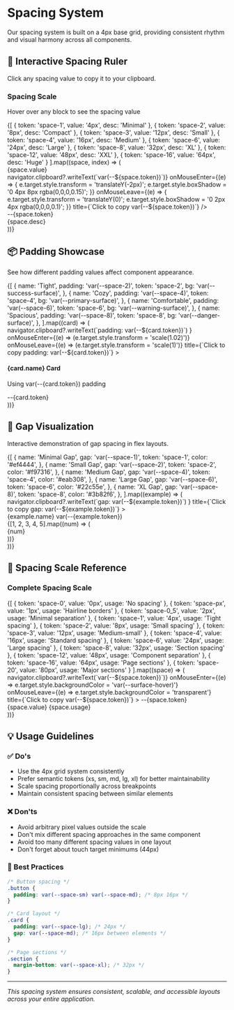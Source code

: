 
<Meta title="Design Tokens/Spacing" />

# Spacing System

Our spacing system is built on a 4px base grid, providing consistent rhythm and visual harmony across all components.

## 🎯 Interactive Spacing Ruler

Click any spacing value to copy it to your clipboard.

<div style={{
  background: 'linear-gradient(90deg, var(--surface) 0%, var(--surface-subtle) 100%)',
  borderRadius: '12px',
  padding: 'var(--space-6)',
  marginBottom: 'var(--space-8)',
  border: '1px solid var(--border)'
}}>
  <div style={{ marginBottom: 'var(--space-4)', textAlign: 'center' }}>
    <h3 style={{ margin: 0, color: 'var(--text)', fontSize: '1.25rem' }}>Spacing Scale</h3>
    <p style={{ margin: 'var(--space-2) 0 0', color: 'var(--text-secondary)', fontSize: '0.875rem' }}>
      Hover over any block to see the spacing value
    </p>
  </div>

  <div style={{
    display: 'flex',
    flexDirection: 'column',
    gap: 'var(--space-3)',
    background: 'var(--surface)',
    padding: 'var(--space-4)',
    borderRadius: '8px',
    border: '1px solid var(--border-subtle)'
  }}>
    {[
      { token: 'space-1', value: '4px', desc: 'Minimal' },
      { token: 'space-2', value: '8px', desc: 'Compact' },
      { token: 'space-3', value: '12px', desc: 'Small' },
      { token: 'space-4', value: '16px', desc: 'Medium' },
      { token: 'space-6', value: '24px', desc: 'Large' },
      { token: 'space-8', value: '32px', desc: 'XL' },
      { token: 'space-12', value: '48px', desc: 'XXL' },
      { token: 'space-16', value: '64px', desc: 'Huge' }
    ].map((space, index) => (
      <div key={space.token} style={{ display: 'flex', alignItems: 'center', gap: 'var(--space-3)' }}>
        <div style={{
          fontFamily: 'monospace',
          fontSize: '0.8rem',
          color: 'var(--text-tertiary)',
          width: '80px',
          textAlign: 'right'
        }}>
          {space.value}
        </div>
        <div
          style={{
            width: `var(--${space.token})`,
            height: '24px',
            background: `hsl(${200 + index * 20}, 70%, 55%)`,
            borderRadius: '4px',
            cursor: 'pointer',
            transition: 'all 0.2s ease',
            minWidth: '2px',
            boxShadow: '0 2px 4px rgba(0,0,0,0.1)',
            position: 'relative'
          }}
          onClick={() => navigator.clipboard?.writeText(`var(--${space.token})`)}
          onMouseEnter={(e) => {
            e.target.style.transform = 'translateY(-2px)';
            e.target.style.boxShadow = '0 4px 8px rgba(0,0,0,0.15)';
          }}
          onMouseLeave={(e) => {
            e.target.style.transform = 'translateY(0)';
            e.target.style.boxShadow = '0 2px 4px rgba(0,0,0,0.1)';
          }}
          title={`Click to copy var(--${space.token})`}
        />
        <div style={{
          fontFamily: 'monospace',
          fontSize: '0.85rem',
          fontWeight: '500',
          color: 'var(--primary-base)',
          width: '100px'
        }}>
          --{space.token}
        </div>
        <div style={{
          fontSize: '0.8rem',
          color: 'var(--text-secondary)',
          fontStyle: 'italic'
        }}>
          {space.desc}
        </div>
      </div>
    ))}
  </div>
</div>

## 📦 Padding Showcase

See how different padding values affect component appearance.

<div
  style={{
    display: 'grid',
    gridTemplateColumns: 'repeat(auto-fit, minmax(200px, 1fr))',
    gap: 'var(--space-4)',
    marginBottom: 'var(--space-8)',
  }}
>
  {[
    {
      name: 'Tight',
      padding: 'var(--space-2)',
      token: 'space-2',
      bg: 'var(--success-surface)',
    },
    {
      name: 'Cozy',
      padding: 'var(--space-4)',
      token: 'space-4',
      bg: 'var(--primary-surface)',
    },
    {
      name: 'Comfortable',
      padding: 'var(--space-6)',
      token: 'space-6',
      bg: 'var(--warning-surface)',
    },
    {
      name: 'Spacious',
      padding: 'var(--space-8)',
      token: 'space-8',
      bg: 'var(--danger-surface)',
    },
  ].map((card) => (
    <div
      key={card.name}
      style={{
        background: card.bg,
        border: `2px solid ${card.bg.replace('surface', 'border')}`,
        borderRadius: '8px',
        cursor: 'pointer',
        transition: 'transform 0.2s ease',
      }}
      onClick={() =>
        navigator.clipboard?.writeText(`padding: var(--${card.token})`)
      }
      onMouseEnter={(e) => (e.target.style.transform = 'scale(1.02)')}
      onMouseLeave={(e) => (e.target.style.transform = 'scale(1)')}
      title={`Click to copy padding: var(--${card.token})`}
    >
      <div style={{ padding: card.padding }}>
        <div
          style={{
            background: 'var(--surface)',
            padding: 'var(--space-3)',
            borderRadius: '4px',
            border: '1px solid var(--border)',
          }}
        >
          <h4
            style={{
              margin: '0 0 var(--space-2) 0',
              fontSize: '1rem',
              color: 'var(--text)',
            }}
          >
            {card.name} Card
          </h4>
          <p
            style={{
              margin: 0,
              fontSize: '0.875rem',
              color: 'var(--text-secondary)',
            }}
          >
            Using var(--{card.token}) padding
          </p>
        </div>
      </div>
      <div
        style={{
          padding: 'var(--space-2)',
          background: 'rgba(0,0,0,0.05)',
          fontSize: '0.75rem',
          fontFamily: 'monospace',
          textAlign: 'center',
          color: 'var(--text-tertiary)',
        }}
      >
        --{card.token}
      </div>
    </div>
  ))}
</div>

## 🔗 Gap Visualization

Interactive demonstration of gap spacing in flex layouts.

<div
  style={{
    background: 'var(--surface-subtle)',
    borderRadius: '8px',
    padding: 'var(--space-6)',
    marginBottom: 'var(--space-8)',
  }}
>
  {[
    {
      name: 'Minimal Gap',
      gap: 'var(--space-1)',
      token: 'space-1',
      color: '#ef4444',
    },
    {
      name: 'Small Gap',
      gap: 'var(--space-2)',
      token: 'space-2',
      color: '#f97316',
    },
    {
      name: 'Medium Gap',
      gap: 'var(--space-4)',
      token: 'space-4',
      color: '#eab308',
    },
    {
      name: 'Large Gap',
      gap: 'var(--space-6)',
      token: 'space-6',
      color: '#22c55e',
    },
    {
      name: 'XL Gap',
      gap: 'var(--space-8)',
      token: 'space-8',
      color: '#3b82f6',
    },
  ].map((example) => (
    <div key={example.name} style={{ marginBottom: 'var(--space-6)' }}>
      <div
        style={{
          display: 'flex',
          alignItems: 'center',
          gap: 'var(--space-3)',
          marginBottom: 'var(--space-3)',
          cursor: 'pointer',
        }}
        onClick={() =>
          navigator.clipboard?.writeText(`gap: var(--${example.token})`)
        }
        title={`Click to copy gap: var(--${example.token})`}
      >
        <div
          style={{
            width: '12px',
            height: '12px',
            background: example.color,
            borderRadius: '50%',
          }}
        />
        <span style={{ fontWeight: '500', fontSize: '0.9rem' }}>
          {example.name}
        </span>
        <span
          style={{
            fontFamily: 'monospace',
            fontSize: '0.8rem',
            color: 'var(--text-tertiary)',
          }}
        >
          var(--{example.token})
        </span>
      </div>
      <div style={{ display: 'flex', gap: example.gap, flexWrap: 'wrap' }}>
        {[1, 2, 3, 4, 5].map((num) => (
          <div
            key={num}
            style={{
              width: '50px',
              height: '50px',
              background: example.color,
              borderRadius: '6px',
              display: 'flex',
              alignItems: 'center',
              justifyContent: 'center',
              color: 'white',
              fontWeight: 'bold',
              fontSize: '0.9rem',
            }}
          >
            {num}
          </div>
        ))}
      </div>
    </div>
  ))}
</div>

## 📏 Spacing Scale Reference

<div style={{
  background: 'var(--surface)',
  border: '1px solid var(--border)',
  borderRadius: '8px',
  overflow: 'hidden',
  marginBottom: 'var(--space-8)'
}}>
  <div style={{
    background: 'var(--surface-subtle)',
    padding: 'var(--space-4)',
    borderBottom: '1px solid var(--border)'
  }}>
    <h3 style={{ margin: 0, fontSize: '1.1rem', color: 'var(--text)' }}>Complete Spacing Scale</h3>
  </div>

  <div style={{ padding: 'var(--space-4)' }}>
    <div style={{ display: 'grid', gap: 'var(--space-2)' }}>
      {[
        { token: 'space-0', value: '0px', usage: 'No spacing' },
        { token: 'space-px', value: '1px', usage: 'Hairline borders' },
        { token: 'space-0_5', value: '2px', usage: 'Minimal separation' },
        { token: 'space-1', value: '4px', usage: 'Tight spacing' },
        { token: 'space-2', value: '8px', usage: 'Small spacing' },
        { token: 'space-3', value: '12px', usage: 'Medium-small' },
        { token: 'space-4', value: '16px', usage: 'Standard spacing' },
        { token: 'space-6', value: '24px', usage: 'Large spacing' },
        { token: 'space-8', value: '32px', usage: 'Section spacing' },
        { token: 'space-12', value: '48px', usage: 'Component separation' },
        { token: 'space-16', value: '64px', usage: 'Page sections' },
        { token: 'space-20', value: '80px', usage: 'Major sections' }
      ].map((space) => (
        <div key={space.token} style={{
          display: 'grid',
          gridTemplateColumns: '100px 60px 1fr',
          alignItems: 'center',
          gap: 'var(--space-3)',
          padding: 'var(--space-2)',
          borderRadius: '4px',
          cursor: 'pointer',
          transition: 'background-color 0.15s ease'
        }}
        onClick={() => navigator.clipboard?.writeText(`var(--${space.token})`)}
        onMouseEnter={(e) => e.target.style.backgroundColor = 'var(--surface-hover)'}
        onMouseLeave={(e) => e.target.style.backgroundColor = 'transparent'}
        title={`Click to copy var(--${space.token})`}
        >
          <span style={{
            fontFamily: 'monospace',
            fontSize: '0.8rem',
            fontWeight: '500',
            color: 'var(--primary-base)'
          }}>
            --{space.token}
          </span>
          <span style={{
            fontSize: '0.75rem',
            color: 'var(--text-tertiary)',
            textAlign: 'right'
          }}>
            {space.value}
          </span>
          <span style={{
            fontSize: '0.8rem',
            color: 'var(--text-secondary)'
          }}>
            {space.usage}
          </span>
        </div>
      ))}
    </div>
  </div>
</div>

## 💡 Usage Guidelines

### ✅ Do's

- Use the 4px grid system consistently
- Prefer semantic tokens (xs, sm, md, lg, xl) for better maintainability
- Scale spacing proportionally across breakpoints
- Maintain consistent spacing between similar elements

### ❌ Don'ts

- Avoid arbitrary pixel values outside the scale
- Don't mix different spacing approaches in the same component
- Avoid too many different spacing values in one layout
- Don't forget about touch target minimums (44px)

### 🎨 Best Practices

```css
/* Button spacing */
.button {
  padding: var(--space-sm) var(--space-md); /* 8px 16px */
}

/* Card layout */
.card {
  padding: var(--space-lg); /* 24px */
  gap: var(--space-md); /* 16px between elements */
}

/* Page sections */
.section {
  margin-bottom: var(--space-xl); /* 32px */
}
```

---

_This spacing system ensures consistent, scalable, and accessible layouts across your entire application._
